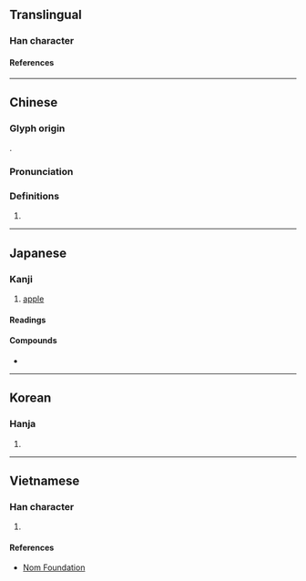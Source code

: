 {{character info}}
==Translingual==

===Han character===
{{Han char|rn=75|rad=木|as=13|sn=17|four=48927|canj=DOYB|ids=⿰木禽}}

====References====
{{Han ref|kx=0556.250|dkj=15657|dj=0946.020|hdz=21304.020|uh=6A8E}}

----

==Chinese==
{{zh-forms}}

===Glyph origin===
{{Han etym}}
{{Han compound|木|禽|ls=psc|c1=s|c2=p}}.

===Pronunciation===
{{zh-pron
|m=qín
|c=kam4
|h=pfs=khìm
|mb=gěng
|mn=khîm
|mn-t=kim5
|mc=y
|oc=y
|ma=
|cat=n
}}

===Definitions===
{{zh-hanzi}}

# {{zh-only|林檎}}

----

==Japanese==

===Kanji===
{{ja-kanji|grade=|rs=木13}}

# [[apple]]

====Readings====
{{ja-readings
|goon=ごん<ごん<ごむ
|kanon=きん<きん<きむ
|kanyoon=ご
}}

====Compounds====
* {{ja-r|林檎|りんご|[[apple]]}}

----

==Korean==

===Hanja===
{{ko-hanja|금}}

# {{rfdef|ko|sort=木13}}

----

==Vietnamese==

===Han character===
{{vi-readings|rs=木13|reading=cầm}}

# {{rfdef|vi|sort=木13}}

====References====
* [http://nomfoundation.org/common/nom_details.php?codepoint=6a8e Nom Foundation]